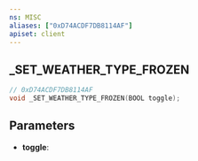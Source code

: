 ```yaml
---
ns: MISC
aliases: ["0xD74ACDF7DB8114AF"]
apiset: client
---
```

## _SET_WEATHER_TYPE_FROZEN

```c
// 0xD74ACDF7DB8114AF
void _SET_WEATHER_TYPE_FROZEN(BOOL toggle);
```


## Parameters
* **toggle**: